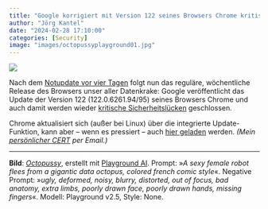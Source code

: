 ```yaml
---
title: "Google korrigiert mit Version 122 seines Browsers Chrome kritische Sicherheitslücken"
author: "Jörg Kantel"
date: "2024-02-28 17:10:00"
categories: [Security]
image: "images/octopussyplayground01.jpg"
---
```


[![](images/octopussyplayground01-b.jpg)](https://www.flickr.com/photos/schockwellenreiter/53557995609/)

Nach dem [Notupdate vor vier Tagen](https://kantel.github.io/posts/2024022401_datenkrake_update/) folgt nun das reguläre, wöchentliche Release des Browsers unser aller Datenkrake: Google veröffentlicht das Update der Version 122 (122.0.6261.94/95) seines Browsers Chrome und auch damit werden wieder [kritische Sicherheitslücken](https://chromereleases.googleblog.com/2024/02/stable-channel-update-for-desktop_27.html) geschlossen.

Chrome aktualisiert sich (außer bei Linux) über die integrierte Update-Funktion, kann aber -- wenn es pressiert -- auch [hier geladen](https://www.google.com/intl/de/chrome/browser/) werden. *(Mein [persönlicher CERT](http://www.gwdg.de/~mreiman1/) per Email.)*

---

**Bild**: *[Octopussy](https://www.flickr.com/photos/schockwellenreiter/53557995609/)*, erstellt mit [Playground AI](http://cognitiones.kantel-chaos-team.de/technikgeschichte/rechnerundnetze/playgroundai.html). Prompt: »*A sexy female robot flees from a gigantic data octopus, colored french comic style*«. Negative Prompt: »*ugly, deformed, noisy, blurry, distorted, out of focus, bad anatomy, extra limbs, poorly drawn face, poorly drawn hands, missing fingers*«. Modell: Playground v2.5, Style: None.